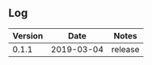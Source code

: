 ## Log



| Version         | Date           | Notes |
|-----------------|----------------|-------|
| 0.1.1           | 2019-03-04     | release      |

